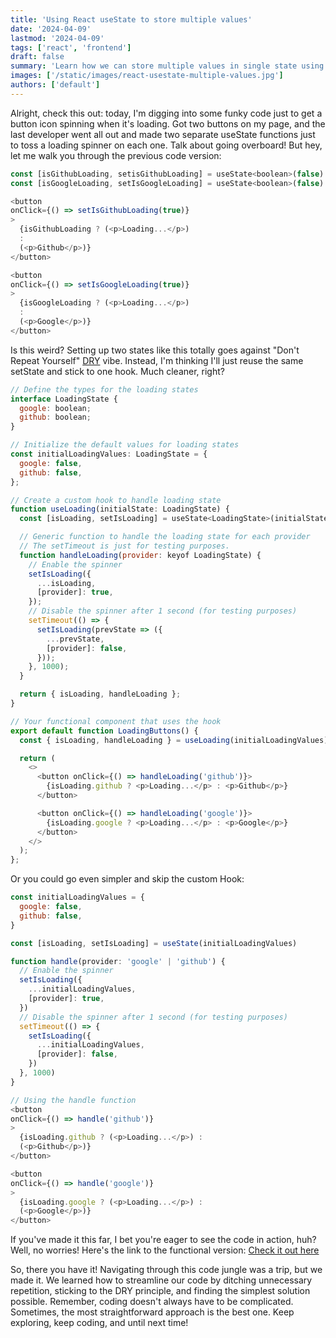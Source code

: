 ```yaml
---
title: 'Using React useState to store multiple values'
date: '2024-04-09'
lastmod: '2024-04-09'
tags: ['react', 'frontend']
draft: false
summary: 'Learn how we can store multiple values in single state using useState hook in functional component.'
images: ['/static/images/react-usestate-multiple-values.jpg']
authors: ['default']
---
```


Alright, check this out: today, I'm digging into some funky code just to get a button icon spinning when it's loading. Got two buttons on my page, and the last developer went all out and made two separate useState functions just to toss a loading spinner on each one. Talk about going overboard! But hey, let me walk you through the previous code version:

```js
const [isGithubLoading, setisGithubLoading] = useState<boolean>(false)
const [isGoogleLoading, setIsGoogleLoading] = useState<boolean>(false)

<button
onClick={() => setIsGithubLoading(true)}
>
  {isGithubLoading ? (<p>Loading...</p>)
  :
  (<p>Github</p>)}
</button>

<button
onClick={() => setIsGoogleLoading(true)}
>
  {isGoogleLoading ? (<p>Loading...</p>)
  :
  (<p>Google</p>)}
</button>
```

Is this weird? Setting up two states like this totally goes against "Don't Repeat Yourself" [DRY](https://en.wikipedia.org/wiki/Don%27t_repeat_yourself) vibe. Instead, I'm thinking I'll just reuse the same setState and stick to one hook. Much cleaner, right?

```js
// Define the types for the loading states
interface LoadingState {
  google: boolean;
  github: boolean;
}

// Initialize the default values for loading states
const initialLoadingValues: LoadingState = {
  google: false,
  github: false,
};

// Create a custom hook to handle loading state
function useLoading(initialState: LoadingState) {
  const [isLoading, setIsLoading] = useState<LoadingState>(initialState);

  // Generic function to handle the loading state for each provider
  // The setTimeout is just for testing purposes.
  function handleLoading(provider: keyof LoadingState) {
    // Enable the spinner
    setIsLoading({
      ...isLoading,
      [provider]: true,
    });
    // Disable the spinner after 1 second (for testing purposes)
    setTimeout(() => {
      setIsLoading(prevState => ({
        ...prevState,
        [provider]: false,
      }));
    }, 1000);
  }

  return { isLoading, handleLoading };
}

// Your functional component that uses the hook
export default function LoadingButtons() {
  const { isLoading, handleLoading } = useLoading(initialLoadingValues);

  return (
    <>
      <button onClick={() => handleLoading('github')}>
        {isLoading.github ? <p>Loading...</p> : <p>Github</p>}
      </button>

      <button onClick={() => handleLoading('google')}>
        {isLoading.google ? <p>Loading...</p> : <p>Google</p>}
      </button>
    </>
  );
};
```

Or you could go even simpler and skip the custom Hook:

```js
const initialLoadingValues = {
  google: false,
  github: false,
}

const [isLoading, setIsLoading] = useState(initialLoadingValues)

function handle(provider: 'google' | 'github') {
  // Enable the spinner
  setIsLoading({
    ...initialLoadingValues,
    [provider]: true,
  })
  // Disable the spinner after 1 second (for testing purposes)
  setTimeout(() => {
    setIsLoading({
      ...initialLoadingValues,
      [provider]: false,
    })
  }, 1000)
}

// Using the handle function
<button
onClick={() => handle('github')}
>
  {isLoading.github ? (<p>Loading...</p>) :
  (<p>Github</p>)}
</button>

<button
onClick={() => handle('google')}
>
  {isLoading.google ? (<p>Loading...</p>) :
  (<p>Google</p>)}
</button>

```

If you've made it this far, I bet you're eager to see the code in action, huh? Well, no worries! Here's the link to the functional version: [Check it out here](https://bit.ly/usestate-storing-multiple-values)

So, there you have it! Navigating through this code jungle was a trip, but we made it. We learned how to streamline our code by ditching unnecessary repetition, sticking to the DRY principle, and finding the simplest solution possible. Remember, coding doesn't always have to be complicated. Sometimes, the most straightforward approach is the best one. Keep exploring, keep coding, and until next time!
